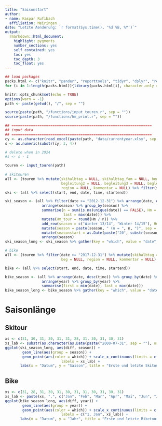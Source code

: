 ```yaml
---
title: "Saisonstart"
author: 
- name: Kaspar Rufibach
  affiliation: Meiringen
date: "Letzte Aenderung: `r format(Sys.time(), '%d %B, %Y')`"
output: 
  rmarkdown::html_document:
    highlight: pygments
    number_sections: yes
    self_contained: yes
    toc: yes
    toc_depth: 3
    toc_float: yes
---
```


```r
## load packages
packs.html <- c("knitr", "pander", "reporttools", "tidyr", "dplyr", "readxl", "ggplot2", "lubridate")
for (i in 1:length(packs.html)){library(packs.html[i], character.only = TRUE)}

knitr::opts_chunk$set(echo = TRUE)
options(warn = -1)
path <- paste(getwd(), "/", sep = "")

source(paste(path, "/functions/input_touren.r", sep = ""))
source(paste(path, "/functions/hm_print.r", sep = ""))

## =================================================================
## input data
## =================================================================
cy <- as.character(read_excel(paste(path, "data/currentyear.xlsx", sep = "")))
s <- as.numeric(substr(cy, 3, 4))

# delete when in 2024
#s <- s - 1

touren <- input_touren(path)
                  
# skitouren
all <- (touren %>% mutate(skihalbtag = NULL, skihalbtag_fam = NULL, begleitung1 = NULL, 
                          begleitung2 = NULL, begleitung3 = NULL, begleitung4 = NULL, beg = NULL,
                          region = NULL, kommentar = NULL) %>% filter(sport == "Skitour") %>% arrange(end, time))
ski <- (all %>% select(start, end, date, time, startend))

ski_season <- (all %>% filter(date >= "2012-12-31") %>% arrange(date, desc(time)) %>% group_by(date) %>% slice(1) %>%
                 arrange(season) %>% group_by(season) %>% 
                 summarise(n = sum(is.na(unique(date)) == FALSE), Hm = sum(hm_diff, na.rm = TRUE), first = min(date), 
                           last = max(date))) %>% 
                 mutate(Hm_tour = round(Hm / n)) %>%
                 add_row(season = c("Winter 13/14", "Winter 14/15"), Hm = 0, n = 0, Hm_tour = NA) %>% 
                 mutate(season = paste(season, " (n = ", n, ")", sep = "")) %>%
                 mutate(seasonstart = as.Date(paste("20", substr(season, 8, 9), "-07-31", sep = ""), origin = "1899-12-30")) %>%
                 arrange(season)
ski_season_long <- ski_season %>% gather(key = "which", value = "date", first:last) %>% mutate(diff = date - seasonstart) %>% arrange(date)

# bike
all <- (touren %>% filter(date >= "2017-12-31") %>% mutate(skihalbtag = NULL, skihalbtag_fam = NULL, begleitung1 = NULL, begleitung2 = NULL, begleitung3 = NULL, begleitung4 = NULL,
                          beg = NULL, region = NULL, kommentar = NULL) %>% filter(sport == "Bike"))

bike <- (all %>% select(start, end, date, time, startend))

bike_season <- (all %>% arrange(date, desc(time)) %>% group_by(date) %>% slice(1) %>%
                 arrange(year) %>% group_by(year) %>% 
                 summarise(first = min(date), last = max(date)))
bike_season_long <- bike_season %>% gather(key = "which", value = "date", first:last) %>% mutate(diff = yday(date)) %>% arrange(date)

```



# Saisonlänge 

## Skitour

```r
xs <- c(31, 30, 31, 30, 31, 31, 28, 31, 30, 31, 30, 31)
xs_lab <- substr(as.character(as.Date(paste("2000-07-31", sep = ""), origin = "1899-12-30") + cumsum(xs)), 6, 10)
ggplot(ski_season_long, aes(diff, season)) +
        geom_line(aes(group = season)) +
        geom_point(aes(color = which)) + scale_x_continuous(limits = c(100, 365), breaks = cumsum(xs), 
                          labels = xs_lab) + 
       labs(x = "Datum", y = "Saison", title = "Erste und letzte Skitour pro Saison") + theme(legend.position = "none") 
```


## Bike

```r
xs <- c(31, 28, 31, 30, 31, 30, 31, 31, 30, 31, 30, 31)
xs_lab <- paste(xs, ".", c("Jan", "Feb", "Mar", "Apr", "Mai", "Jun", "Jul", "Aug", "Sep", "Okt", "Nov", "Dez"), sep = "")
ggplot(bike_season_long, aes(diff, year)) +
        geom_line(aes(group = year)) +
        geom_point(aes(color = which)) + scale_x_continuous(limits = c(0, 365), breaks = c(0, cumsum(xs)), 
                          labels = c("1. Jan", xs_lab)) + 
       labs(x = "Datum", y = "Jahr", title = "Erste und letzte Biketour pro Saison") + theme(legend.position = "none")
```